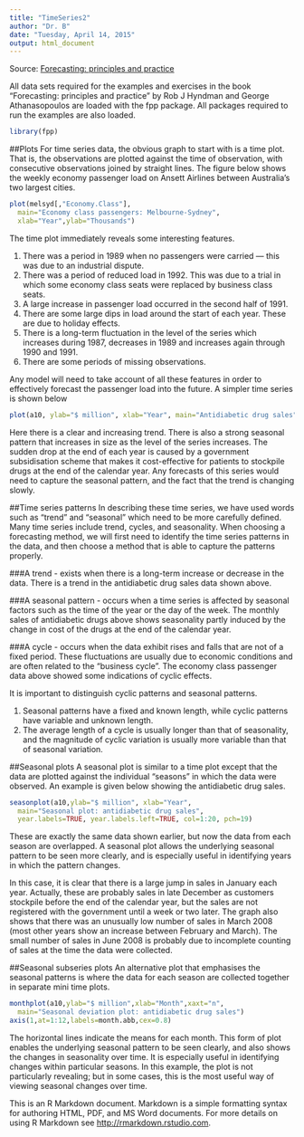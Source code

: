 ```yaml
---
title: "TimeSeries2"
author: "Dr. B"
date: "Tuesday, April 14, 2015"
output: html_document
---
```


Source: [Forecasting: principles and practice](https://www.otexts.org/book/fpp)


All data sets required for the examples and exercises in the book "Forecasting: principles and practice" by Rob J Hyndman and George Athanasopoulos are loaded with the fpp package. All packages required to run the examples are also loaded.
```r
library(fpp)
```

##Plots
For time series data, the obvious graph to start with is a time plot. That is, the observations are plotted against the time of observation, with consecutive observations joined by straight lines. The figure below shows the weekly economy passenger load on Ansett Airlines between Australia's two largest cities.
```r
plot(melsyd[,"Economy.Class"], 
  main="Economy class passengers: Melbourne-Sydney",
  xlab="Year",ylab="Thousands")
```

The time plot immediately reveals some interesting features.

  1. There was a period in 1989 when no passengers were carried --- this was due to an industrial dispute.
  2. There was a period of reduced load in 1992. This was due to a trial in which some economy class seats were replaced by business class seats.
  3. A large increase in passenger load occurred in the second half of 1991.
  4. There are some large dips in load around the start of each year. These are due to holiday effects.
  5. There is a long-term fluctuation in the level of the series which increases during 1987, decreases in 1989 and increases again through 1990 and 1991.
  6. There are some periods of missing observations.

Any model will need to take account of all these features in order to effectively forecast the passenger load into the future. A simpler time series is shown below
```r
plot(a10, ylab="$ million", xlab="Year", main="Antidiabetic drug sales")
```

Here there is a clear and increasing trend. There is also a strong seasonal pattern that increases in size as the level of the series increases. The sudden drop at the end of each year is caused by a government subsidisation scheme that makes it cost-effective for patients to stockpile drugs at the end of the calendar year. Any forecasts of this series would need to capture the seasonal pattern, and the fact that the trend is changing slowly.

##Time series patterns
In describing these time series, we have used words such as "trend" and "seasonal" which need to be more carefully defined.  Many time series include trend, cycles, and seasonality. When choosing a forecasting method, we will first need to identify the time series patterns in the data, and then choose a method that is able to capture the patterns properly.

###A trend -
exists when there is a long-term increase or decrease in the data. There is a trend in the antidiabetic drug sales data shown above.

###A seasonal pattern - 
occurs when a time series is affected by seasonal factors such as the time of the year or the day of the week. The monthly sales of antidiabetic drugs above shows seasonality partly induced by the change in cost of the drugs at the end of the calendar year.

###A cycle - 
occurs when the data exhibit rises and falls that are not of a fixed period. These fluctuations are usually due to economic conditions and are often related to the "business cycle". The economy class passenger data above showed some indications of cyclic effects.

It is important to distinguish cyclic patterns and seasonal patterns. 

  1. Seasonal patterns have a fixed and known length, while cyclic patterns have variable and unknown length. 
  2. The average length of a cycle is usually longer than that of seasonality, and the magnitude of cyclic variation is usually more variable than that of seasonal variation. 
  
##Seasonal plots
A seasonal plot is similar to a time plot except that the data are plotted against the individual "seasons" in which the data were observed. An example is given below showing the antidiabetic drug sales.
```r
seasonplot(a10,ylab="$ million", xlab="Year", 
  main="Seasonal plot: antidiabetic drug sales",
  year.labels=TRUE, year.labels.left=TRUE, col=1:20, pch=19)
```

These are exactly the same data shown earlier, but now the data from each season are overlapped. A seasonal plot allows the underlying seasonal pattern to be seen more clearly, and is especially useful in identifying years in which the pattern changes.

In this case, it is clear that there is a large jump in sales in January each year. Actually, these are probably sales in late December as customers stockpile before the end of the calendar year, but the sales are not registered with the government until a week or two later. The graph also shows that there was an unusually low number of sales in March 2008 (most other years show an increase between February and March). The small number of sales in June 2008 is probably due to incomplete counting of sales at the time the data were collected.

##Seasonal subseries plots
An alternative plot that emphasises the seasonal patterns is where the data for each season are collected together in separate mini time plots.
```r
monthplot(a10,ylab="$ million",xlab="Month",xaxt="n",
  main="Seasonal deviation plot: antidiabetic drug sales")
axis(1,at=1:12,labels=month.abb,cex=0.8)
```

The horizontal lines indicate the means for each month. This form of plot enables the underlying seasonal pattern to be seen clearly, and also shows the changes in seasonality over time. It is especially useful in identifying changes within particular seasons. In this example, the plot is not particularly revealing; but in some cases, this is the most useful way of viewing seasonal changes over time.




This is an R Markdown document. Markdown is a simple formatting syntax for authoring HTML, PDF, and MS Word documents. For more details on using R Markdown see <http://rmarkdown.rstudio.com>.